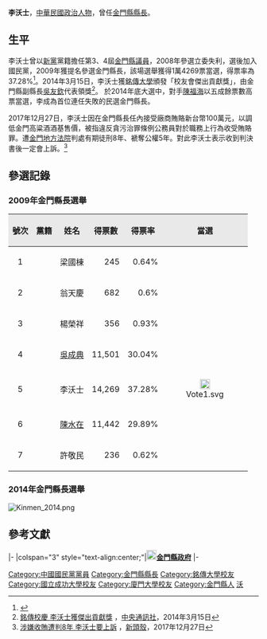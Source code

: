 {{Infobox Officeholder
| name      = 李沃士
| image      = 
| imagesize  = 
| caption = 
| office     = [[File:Emblem_of_Kinmen_County.svg|25px]][[金門縣|金門縣]]第3任[[金門縣縣長|縣長]]
| term_start = 2009年12月20日
| term_end = 2014年12月25日
| predecessor     = [[李炷烽|李炷烽]]
| successor    = [[陳福海|陳福海]]
| sex = 男 
| Native place = [[中華民國福建省|福建省]][[金門縣|金門縣]]
| nationality = {{ROC}}
| date of birth ={{birth date and age|1960|4|1}}
| party = {{Kmt}}<small>（2008年－）</small><br>{{Np}}<small>（－2007年）</small>
| place of birth = {{ROC|福建省}}[[金門縣|金門縣]]
| educate = 
*[[厦门大学|厦门大学]]國際關係學院政治組博士生
*[[銘傳大學|銘傳大學]]國家發展與兩岸關係研究所畢業
*[[國立成功大學|國立成功大學]]造船系畢業
| past = 
*中國鋼鐵公司工程師
*國大代表助理
*立法委員助理
*中華民國跆拳道協會副理事長
*金門縣第3、4屆議員
*[[File:Emblem_of_Kinmen_County.svg|25px]]金門縣第5屆縣長<br><span style="color: blue;">(2009年12月20日-2014年12月25日)</span>
}}

'''李沃士'''{{BD|1960年|4月1日|catIdx=L李}}，[[中華民國|中華民國]][[政治人物|政治人物]]，曾任[[金門縣縣長|金門縣縣長]]。

==生平==
李沃士曾以[[新黨|新黨]]黨籍擔任第3、4屆[[金門縣議員|金門縣議員]]，2008年參選立委失利，選後加入國民黨，2009年獲提名參選金門縣長，該場選舉獲得1萬4269票當選，得票率為37.28%<ref>{{Cite web |url=http://www.etaiwannews.com/etn/news_content.php?id=1125505&lang=tc_news&cate_img=262.jpg&cate_rss=JD,LD,TD,LG |title=李沃士當選金門縣長 議員國9席無黨10席 |access-date=2009-12-07 |archive-date=2016-04-12 |archive-url=https://web.archive.org/web/20160412092055/http://www.etaiwannews.com/etn/news_content.php?id=1125505&lang=tc_news&cate_img=262.jpg&cate_rss=JD,LD,TD,LG |dead-url=no }}</ref>。2014年3月15日，李沃士獲[[銘傳大學|銘傳大學]]頒發「校友會傑出貢獻獎」，由金門縣副縣長[[吳友欽|吳友欽]]代表領獎<ref>[http://www.cna.com.tw/news/aedu/201403150204-1.aspx 銘傳校慶 李沃士獲傑出貢獻獎] {{Wayback|url=http://www.cna.com.tw/news/aedu/201403150204-1.aspx |date=20160304133824 }}，[[中央通訊社|中央通訊社]]，2014年3月15日</ref>。
於2014年底大選中，對手[[陳福海|陳福海]]以五成餘票數高票當選，李成為首位連任失敗的民選金門縣長。

2017年12月27日，李沃士因在金門縣長任內接受廠商賄賂新台幣100萬元，以調低金門高粱酒酒基售價，被指違反貪污治罪條例公務員對於職務上行為收受賄賂罪。遭[[金門地方法院|金門地方法院]]判處有期徒刑8年、褫奪公權5年。對此李沃士表示收到判決書後一定會上訴。<ref>[https://newtalk.tw/news/view/2017-12-27/108506 涉嫌收賄遭判8年 李沃士要上訴] {{Wayback|url=https://newtalk.tw/news/view/2017-12-27/108506 |date=20190610153214 }}，[[新頭殼|新頭殼]]，2017年12月27日</ref>

==參選記錄==
===2009年金門縣長選舉===
{| class="wikitable sortable"
|- style="height:30px;width:50px"
! style="background-color:#E9E9E9"  | 號次 
! style="background-color:#E9E9E9" class="unsortable" | 黨籍
! style="background-color:#E9E9E9" class="unsortable"| 姓名
! style="background-color:#E9E9E9" | 得票數
! style="background-color:#E9E9E9" | 得票率
! style="background-color:#E9E9E9" class="unsortable" | 當選
|- style="height:30px;width:50px"
|align="center"|1||{{Nonp}}||梁國棟||align="right"|245||align="right"|0.64%||
|- style="height:30px;width:50px"
|align="center"|2||{{Nonp}}||翁天慶||align="right"|682||align="right"|0.6%||
|- style="height:30px;width:50px"
|align="center"|3||{{Nonp}}||楊榮祥||align="right"|356||align="right"|0.93%||
|- style="height:30px;width:50px"
|align="center"|4||{{Nonp}}||[[吳成典|吳成典]]||align="right"|11,501||align="right"|30.04%||
|- style="height:30px;width:50px"
|align="center"|5||{{Kmt}}||李沃士||align="right"|14,269||align="right"|37.28%||align="center"|[[File:Vote1.svg|20px]]
|- style="height:30px;width:50px"
|align="center"|6||{{Nonp}}||[[陳水在|陳水在]]||align="right"|11,442||align="right"|29.89%||
|- style="height:30px;width:50px"
|align="center"|7||{{Nonp}}||許敬民||align="right"|236||align="right"|0.62%||
|}
=== 2014年金門縣長選舉 ===
[[File:Kinmen_2014.png|thumb]]
{{2014年中華民國縣市長選舉/金門縣}}

==參考文獻==
<div class="references-small">
<references></references>
</div>

{{start box}}
{{s-gov|roc}}
|-
|colspan="3" style="text-align:center;"|[[File:Emblem_of_Kinmen_County.svg|20px]]'''[[金門縣政府|金門縣政府]]'''
|-
{{s-before|[[李炷烽|李炷烽]]}}
{{s-title|[[金門縣縣長|金門縣縣長]]<br><small>第五屆<br>2009年12月20日－2014年12月25日}}
{{s-after|[[陳福海|陳福海]]}}
{{end box}}

{{Authority control}}
{{DEFAULTSORT:L}}
[[Category:中國國民黨黨員|Category:中國國民黨黨員]]
[[Category:金門縣縣長|Category:金門縣縣長]]
[[Category:銘傳大學校友|Category:銘傳大學校友]]
[[Category:國立成功大學校友|Category:國立成功大學校友]]
[[Category:廈門大學校友|Category:廈門大學校友]]
[[Category:金門縣人|Category:金門縣人]]
[[Category:李姓|沃]]